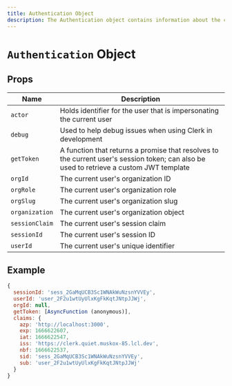 ```yaml
---
title: Authentication Object
description: The Authentication object contains information about the current user's session.
---
```


# `Authentication` Object

## Props

| Name | Description |
| --- | --- |
| `actor` | Holds identifier for the user that is impersonating the current user |
| `debug` | Used to help debug issues when using Clerk in development |
| `getToken` | A function that returns a promise that resolves to the current user's session token; can also be used to retrieve a custom JWT template |
| `orgId` | The current user's organization ID |
| `orgRole` | The current user's organization role |
| `orgSlug` | The current user's organization slug |
| `organization` | The current user's organization object |
| `sessionClaim` | The current user's session claim |
| `sessionId` | The current user's session ID |
| `userId` | The current user's unique identifier |

## Example

```js
{
  sessionId: 'sess_2GaMqUCB3Sc1WNAkWuNzsnYVVEy',
  userId: 'user_2F2u1wtUyUlxKgFkKqtJNtpJJWj',
  orgId: null,
  getToken: [AsyncFunction (anonymous)],
  claims: {
    azp: 'http://localhost:3000',
    exp: 1666622607,
    iat: 1666622547,
    iss: 'https://clerk.quiet.muskox-85.lcl.dev',
    nbf: 1666622537,
    sid: 'sess_2GaMqUCB3Sc1WNAkWuNzsnYVVEy',
    sub: 'user_2F2u1wtUyUlxKgFkKqtJNtpJJWj'
  }
}
```